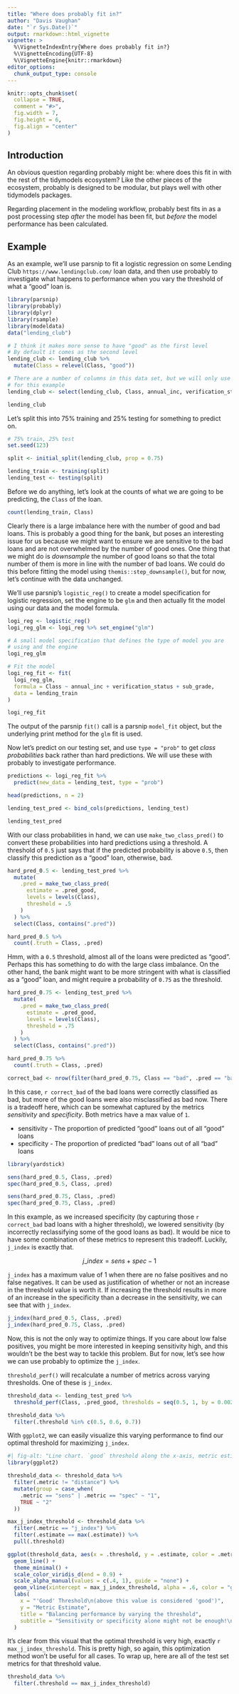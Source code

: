 ```yaml
---
title: "Where does probably fit in?"
author: "Davis Vaughan"
date: "`r Sys.Date()`"
output: rmarkdown::html_vignette
vignette: >
  %\VignetteIndexEntry{Where does probably fit in?}
  %\VignetteEncoding{UTF-8}
  %\VignetteEngine{knitr::rmarkdown}
editor_options: 
  chunk_output_type: console
---
```


```r
knitr::opts_chunk$set(
  collapse = TRUE,
  comment = "#>",
  fig.width = 7,
  fig.height = 6,
  fig.align = "center"
)
```

## Introduction

An obvious question regarding probably might be: where does this fit in with the rest of the tidymodels ecosystem? Like the other pieces of the ecosystem, probably is designed to be modular, but plays well with other tidymodels packages.

Regarding placement in the modeling workflow, probably best fits in as a post processing step _after_ the model has been fit, but _before_ the model performance has been calculated.

## Example

As an example, we'll use parsnip to fit a logistic regression on some Lending Club `https://www.lendingclub.com/` loan data, and then use probably to investigate what happens to performance when you vary the threshold of what a "good" loan is.

```r
library(parsnip)
library(probably)
library(dplyr)
library(rsample)
library(modeldata)
data("lending_club")

# I think it makes more sense to have "good" as the first level
# By default it comes as the second level
lending_club <- lending_club %>%
  mutate(Class = relevel(Class, "good"))

# There are a number of columns in this data set, but we will only use a few
# for this example
lending_club <- select(lending_club, Class, annual_inc, verification_status, sub_grade)

lending_club
```

Let's split this into 75% training and 25% testing for something to predict on.

```r
# 75% train, 25% test
set.seed(123)

split <- initial_split(lending_club, prop = 0.75)

lending_train <- training(split)
lending_test <- testing(split)
```

Before we do anything, let's look at the counts of what we are going to be predicting, the `Class` of the loan.

```r
count(lending_train, Class)
```

Clearly there is a large imbalance here with the number of good and bad loans. This is probably a good thing for the bank, but poses an interesting issue for us because we might want to ensure we are sensitive to the bad loans and are not overwhelmed by the number of good ones. One thing that we might do is _downsample_ the number of good loans so that the total number of them is more in line with the number of bad loans. We could do this before fitting the model using `themis::step_downsample()`, but for now, let's continue with the data unchanged.

We'll use parsnip's `logistic_reg()` to create a model specification for logistic regression, set the engine to be `glm` and then actually fit the model using our data and the model formula.

```r
logi_reg <- logistic_reg()
logi_reg_glm <- logi_reg %>% set_engine("glm")

# A small model specification that defines the type of model you are
# using and the engine
logi_reg_glm

# Fit the model
logi_reg_fit <- fit(
  logi_reg_glm,
  formula = Class ~ annual_inc + verification_status + sub_grade,
  data = lending_train
)

logi_reg_fit
```

The output of the parsnip `fit()` call is a parsnip `model_fit` object, but the underlying print method for the `glm` fit is used.

Now let's predict on our testing set, and use `type = "prob"` to get _class probabilities_ back rather than hard predictions. We will use these with probably to investigate performance.

```r
predictions <- logi_reg_fit %>%
  predict(new_data = lending_test, type = "prob")

head(predictions, n = 2)

lending_test_pred <- bind_cols(predictions, lending_test)

lending_test_pred
```

With our class probabilities in hand, we can use `make_two_class_pred()` to convert these probabilities into hard predictions using a threshold. A threshold of `0.5` just says that if the predicted probability is above `0.5`, then classify this prediction as a "good" loan, otherwise, bad.

```r
hard_pred_0.5 <- lending_test_pred %>%
  mutate(
    .pred = make_two_class_pred(
      estimate = .pred_good,
      levels = levels(Class),
      threshold = .5
    )
  ) %>%
  select(Class, contains(".pred"))

hard_pred_0.5 %>%
  count(.truth = Class, .pred)
```

Hmm, with a `0.5` threshold, almost all of the loans were predicted as "good". Perhaps this has something to do with the large class imbalance. On the other hand, the bank might want to be more stringent with what is classified as a "good" loan, and might require a probability of `0.75` as the threshold.

```r
hard_pred_0.75 <- lending_test_pred %>%
  mutate(
    .pred = make_two_class_pred(
      estimate = .pred_good,
      levels = levels(Class),
      threshold = .75
    )
  ) %>%
  select(Class, contains(".pred"))

hard_pred_0.75 %>%
  count(.truth = Class, .pred)
```

```r
correct_bad <- nrow(filter(hard_pred_0.75, Class == "bad", .pred == "bad"))
```

In this case, `r correct_bad` of the bad loans were correctly classified as bad, but more of the good loans were also misclassified as bad now. There is a tradeoff here, which can be somewhat captured by the metrics _sensitivity_ and _specificity_. Both metrics have a max value of `1`.

- sensitivity - The proportion of predicted "good" loans out of all "good" loans
- specificity - The proportion of predicted "bad" loans out of all "bad" loans

```r
library(yardstick)

sens(hard_pred_0.5, Class, .pred)
spec(hard_pred_0.5, Class, .pred)

sens(hard_pred_0.75, Class, .pred)
spec(hard_pred_0.75, Class, .pred)
```

In this example, as we increased specificity (by capturing those `r correct_bad` bad loans with a higher threshold), we lowered sensitivity (by incorrectly reclassifying some of the good loans as bad). It would be nice to have some combination of these metrics to represent this tradeoff. Luckily, `j_index` is exactly that.

$$ j\_index = sens + spec - 1 $$

`j_index` has a maximum value of 1 when there are no false positives and no false negatives. It can be used as justification of whether or not an increase in the threshold value is worth it. If increasing the threshold results in more of an increase in the specificity than a decrease in the sensitivity, we can see that with `j_index`.

```r
j_index(hard_pred_0.5, Class, .pred)
j_index(hard_pred_0.75, Class, .pred)
```

Now, this is not the only way to optimize things. If you care about low false positives, you might be more interested in keeping sensitivity high, and this wouldn't be the best way to tackle this problem. But for now, let's see how we can use probably to optimize the `j_index`.

`threshold_perf()` will recalculate a number of metrics across varying thresholds. One of these is `j_index`.

```r
threshold_data <- lending_test_pred %>%
  threshold_perf(Class, .pred_good, thresholds = seq(0.5, 1, by = 0.0025))

threshold_data %>%
  filter(.threshold %in% c(0.5, 0.6, 0.7))
```

With `ggplot2`, we can easily visualize this varying performance to find our optimal threshold for maximizing `j_index`.

```r
#| fig-alt: "Line chart. `good` threshold along the x-axis, metric estimate along the y-axis. 3 lines are shown for the following three metrics; j_index, sens, and spec. A vertical line is spaced at x = 0.945. The range on the x-axis is 0.5 to 1, and 0 to 1 on the y-axis. Reading from the left, sens starts at y = 1, starts decreasing around x = 0.8, ending at 0 for x = 1. spec follows the same path but starting at 0 and ending at 1. j_index starts at 0, increases at around 0.8, to a high around 0.945. Sens and spec cross each other at x = 0.945."
library(ggplot2)

threshold_data <- threshold_data %>%
  filter(.metric != "distance") %>%
  mutate(group = case_when(
    .metric == "sens" | .metric == "spec" ~ "1",
    TRUE ~ "2"
  ))

max_j_index_threshold <- threshold_data %>%
  filter(.metric == "j_index") %>%
  filter(.estimate == max(.estimate)) %>%
  pull(.threshold)

ggplot(threshold_data, aes(x = .threshold, y = .estimate, color = .metric, alpha = group)) +
  geom_line() +
  theme_minimal() +
  scale_color_viridis_d(end = 0.9) +
  scale_alpha_manual(values = c(.4, 1), guide = "none") +
  geom_vline(xintercept = max_j_index_threshold, alpha = .6, color = "grey30") +
  labs(
    x = "'Good' Threshold\n(above this value is considered 'good')",
    y = "Metric Estimate",
    title = "Balancing performance by varying the threshold",
    subtitle = "Sensitivity or specificity alone might not be enough!\nVertical line = Max J-Index"
  )
```

It's clear from this visual that the optimal threshold is very high, exactly `r max_j_index_threshold`. This is pretty high, so again, this optimization method won't be useful for all cases. To wrap up, here are all of the test set metrics for that threshold value.

```r
threshold_data %>%
  filter(.threshold == max_j_index_threshold)
```


